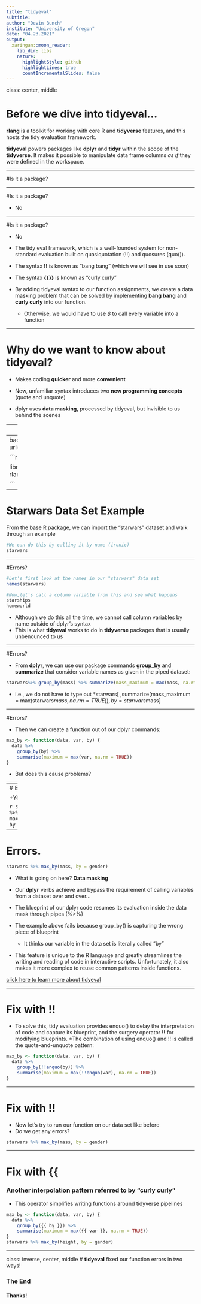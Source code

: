 ```yaml
---
title: "tidyeval"
subtitle:
author: "Devin Bunch"
institute: "University of Oregon"
date: "04.23.2021"
output:
  xaringan::moon_reader:
    lib_dir: libs
    nature:
      highlightStyle: github
      highlightLines: true
      countIncrementalSlides: false
---
```

class: center, middle

# Before we dive into tidyeval...

**rlang** is a toolkit for working with core R and **tidyverse** features, and this hosts the tidy evaluation framework.

**tidyeval** powers packages like **dplyr** and **tidyr** within the scope of the **tidyverse**. It makes it possible to manipulate data frame columns *as if* they were defined in the workspace.

---

#Is it a package?

---

#Is it a package?

+ No

---

#Is it a package?

+ No

+ The tidy eval framework, which is a well-founded system for non-standard evaluation built on quasiquotation (!!) and quosures (quo()).

+ The syntax **!!** is known as "bang bang" (which we will see in use soon)

+ The syntax **{{}}** is known as "curly curly"

+ By adding tidyeval  syntax  to our function assignments, we create a data masking problem that can be solved by implementing **bang bang** and **curly curly** into our function. 
  * Otherwise, we would have to use *$* to  call every variable into a function

---

# Why do we want to know about tidyeval?

+ Makes coding **quicker** and more **convenient**

+ New, unfamiliar syntax introduces two **new programming concepts** (quote and unquote)

+ dplyr uses **data masking**, processed by tidyeval, but invisible to us behind the scenes

---
class: inverse, center, middle

# Working Example

---
background-image: url(https://wallpapercave.com/wp/k7QW6My.jpg) 

```r
options(htmltools.dir.version = FALSE)

library(pacman)
p_load(xaringan,tidyverse, dplyr, rlang)

```

---

# Starwars Data Set Example

From the base R package, we can import the "starwars" dataset and walk through an example

```r
#We can do this by calling it by name (ironic)
starwars
```

---

#Errors?
```r
#Let's first look at the names in our "starwars" data set
names(starwars)

#Now,let's call a column variable from this and see what happens
starships
homeworld
```

+ Although we do this all the time, we cannot call column variables by name outside of dplyr's syntax
+ This is what **tidyeval** works to do in **tidyverse** packages that is usually unbenounced to us

---

#Errors?

+ From **dplyr**, we can use our package commands **group_by** and **summarize** that consider variable names as given in the piped dataset: 

```r
starwars%>% group_by(mass) %>% summarize(mass_maximum = max(mass, na.rm = TRUE))
```
+ i.e., we do not have to type out
  *starwars[ ,summarize(mass_maximum = max(starwars$mass, na.rm = TRUE)), by = starwars$mass]


--- 

#Errors?

+ Then we can create a function out of our dplyr commands:
```r
max_by <- function(data, var, by) {
  data %>%
    group_by(by) %>%
    summarise(maximum = max(var, na.rm = TRUE))
}
```
+ But does this cause problems?

---
# Errors.

+Yes

```r
starwars %>% max_by(mass, by = gender)
```


---

# Errors.

```r
starwars %>% max_by(mass, by = gender)
```
+ What is going on here? **Data masking**

+ Our **dplyr** verbs achieve and bypass the requirement of calling variables from a dataset over and over...

+ The blueprint of our dplyr code resumes its evaluation inside the data mask through pipes (%>%)

+ The example above fails because group_by() is capturing the wrong piece of blueprint
  * It thinks our variable in the data set is literally called "by"

+ This feature is unique to the R language and greatly streamlines the writing and reading of code in interactive scripts. Unfortunately, it also makes it more complex to reuse common patterns inside functions. 

[click here to learn more about tidyeval](https://tidyeval.tidyverse.org/sec-why-how.html)

---

# Fix with **!!**

+ To solve this, tidy evaluation provides enquo() to delay the interpretation of code and capture its blueprint, and the surgery operator **!!** for modifying blueprints. 
  *The combination of using enquo() and !! is called the quote-and-unquote pattern:
```r
max_by <- function(data, var, by) {
  data %>%
    group_by(!!enquo(by)) %>%
    summarise(maximum = max(!!enquo(var), na.rm = TRUE))
}
```


---

# Fix with **!!**

+ Now let's try to run our function on our data set like before
+ Do we get any errors?
```r
starwars %>% max_by(mass, by = gender)
```



---

# Fix with **{{**
### Another interpolation pattern referred to by "curly curly"

+ This operator simplifies writing functions around tidyverse pipelines

```r
max_by <- function(data, var, by) {
  data %>%
    group_by({{ by }}) %>%
    summarise(maximum = max({{ var }}, na.rm = TRUE))
}
starwars %>% max_by(height, by = gender)

```

---
class: inverse, center, middle
# **tidyeval** fixed our function errors in two ways!

### The End

#### Thanks!
